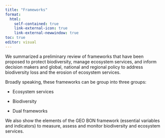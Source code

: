```yaml
---
title: "Frameworks"
format:
  html:
    self-contained: true
    link-external-icon: true
    link-external-newwindow: true
toc: true
editor: visual
---
```


We summarized a preliminary review of frameworks that have been proposed to protect biodiversity, manage ecosystem services, and inform decision makers and global, national and regional policy to address biodiversity loss and the erosion of ecosystem services.

Broadly speaking, these frameworks can be group into three groups:

-   Ecosystem services

-   Biodiversity

-   Dual frameworks

We also show the elements of the GEO BON framework (essential variables and indicators) to measure, assess and monitor biodiversity and ecosystem services.
